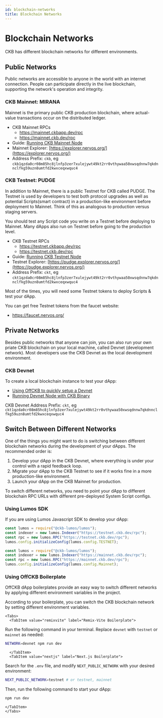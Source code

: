 ```yaml
---
id: blockchain-networks
title: Blockchain Networks
---
```



# Blockchain Networks

CKB has different blockchain networks for different environments.

## Public Networks

Public networks are accessible to anyone in the world with an internet connection. People can participate directly in the live blockchain, supporting the network's operation and integrity.

### CKB Mainnet: MIRANA

Mainnet is the primary public CKB production blockchain, where actual-value transactions occur on the distributed ledger.

- CKB Mainnet RPCs
  - https://mainnet.ckbapp.dev/rpc
  - https://mainnet.ckb.dev/rpc
- Guide: [Running CKB Mainnet Node](/docs/node/run-mainnet-node)
- Mainnet Explorer: [https://explorer.nervos.org/](https://explorer.nervos.org/)
- Address Prefix: `ckb`, eg `ckb1qzda0cr08m85hc8jlnfp3zer7xulejywt49kt2rr0vthywaa50xwsqdnnw7qkdnnclfkg59uzn8umtfd2kwxceqxwquc4`

### CKB Testnet: PUDGE

In addition to Mainnet, there is a public Testnet for CKB called PUDGE. The Testnet is used by developers to test both protocol upgrades as well as potential <Tooltip>Scripts</Tooltip>(smart contract) in a production-like environment before deployment to Mainnet. Think of this as analogous to production versus staging servers.

You should test any Script code you write on a Testnet before deploying to Mainnet. Many dApps also run on Testnet before going to the production level.

- CKB Testnet RPCs
  - https://testnet.ckbapp.dev/rpc
  - https://testnet.ckb.dev/rpc
- Guide: [Running CKB Testnet Node](/docs/node/run-testnet-node)
- Testnet Explorer: [https://pudge.explorer.nervos.org/](https://pudge.explorer.nervos.org/)
- Address Prefix: `ckt`, eg `ckt1qzda0cr08m85hc8jlnfp3zer7xulejywt49kt2rr0vthywaa50xwsqdnnw7qkdnnclfkg59uzn8umtfd2kwxceqxwquc4`

Most of the times, you will need some Testnet tokens to deploy Scripts & test your dApp.

You can get free Testnet tokens from the faucet website:

-  https://faucet.nervos.org/

## Private Networks

Besides public networks that anyone can join, you can also run your own priate CKB blockchain on your local machine, called Devnet (development network). Most developers use the CKB Devnet as the local development environment.

### CKB Devnet

To create a local blockchain instance to test your dApp:

- [Using OffCKB to quickly setup a Devnet](/docs/node/run-devnet-node#quick-start-with-offckb)
- [Running Devnet Node with CKB Binary](/docs/node/run-devnet-node#custom-devnet-setup)

CKB Devnet Address Prefix: `ckt`, eg `ckt1qzda0cr08m85hc8jlnfp3zer7xulejywt49kt2rr0vthywaa50xwsqdnnw7qkdnnclfkg59uzn8umtfd2kwxceqxwquc4`

## Switch Between Different Networks

One of the things you might want to do is switching between different blockchain networks during the development of your dApps. The recommended order is:

1. Develop your dApp in the CKB Devnet, where everything is under your control with a rapid feedback loop.
2. Migrate your dApp to the CKB Testnet to see if it works fine in a more production-like environment.
3. Launch your dApp on the CKB Mainnet for production.

To switch different networks, you need to point your dApp to different blockchain RPC URLs with different pre-deployed System Script configs.

### Using Lumos SDK

If you are using Lumos Javascript SDK to develop your dApp:

```js title='Testnet Example Config'
const lumos = require("@ckb-lumos/lumos");
const indexer = new lumos.Indexer("https://testnet.ckb.dev/rpc");
const rpc = new lumos.RPC("https://testnet.ckb.dev/rpc");
lumos.config.initializeConfig(lumos.config.TESTNET);
```

```js title='Mainnet Example Config'
const lumos = require("@ckb-lumos/lumos");
const indexer = new lumos.Indexer("https://mainnet.ckb.dev/rpc");
const rpc = new lumos.RPC("https://mainnet.ckb.dev/rpc");
lumos.config.initializeConfig(lumos.config.Mainnet);
```

### Using OffCKB Boilerplate

OffCKB dApp boilerplates provide an easy way to switch different networks by applying different environment variables in the project.

According to your boilerplate, you can switch the CKB blockchain network by setting different environment variables.

```mdx-code-block
<Tabs>
  <TabItem value="remixvite" label="Remix-Vite Boilerplate">
```

Run the following command in your terminal. Replace `devnet` with `testnet` or `mainnet` as needed:

```bash
NETWORK=devnet npm run dev
```

```mdx-code-block
  </TabItem>
  <TabItem value="nextjs" label="Next.js Boilerplate">
```

Search for the `.env` file, and modify `NEXT_PUBLIC_NETWORK` with your desired environment:

```bash
NEXT_PUBLIC_NETWORK=testnet # or testnet, mainnet
```

Then, run the following command to start your dApp:

```bash
npm run dev
```

```mdx-code-block
</TabItem>
</Tabs>
```
